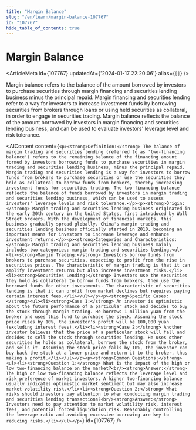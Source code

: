```yaml
---
title: "Margin Balance"
slug: "/en/learn/margin-balance-107767"
id: "107767"
hide_table_of_contents: true
---
```



# Margin Balance

<ArticleMeta id={107767} updatedAt={'2024-01-17 22:20:06'} alias={`[]`} />
<div className='border-solid border-b border-t-0 my-4 border-[var(--ifm-color-gray-300)]' />

Margin balance refers to the balance of the amount borrowed by investors to purchase securities through margin financing and securities lending business minus the principal repaid. Margin financing and securities lending refer to a way for investors to increase investment funds by borrowing securities from brokers through loans or using held securities as collateral, in order to engage in securities trading. Margin balance reflects the balance of the amount borrowed by investors in margin financing and securities lending business, and can be used to evaluate investors' leverage level and risk tolerance.

<AIContent content={`<p><strong>Definition:</strong> The balance of margin trading and securities lending (referred to as 'two-financing balance') refers to the remaining balance of the financing amount formed by investors borrowing funds to purchase securities in margin trading and securities lending business, minus the principal repaid. Margin trading and securities lending is a way for investors to borrow funds from brokers to purchase securities or use the securities they hold as collateral to borrow funds from brokers, thereby increasing investment funds for securities trading. The two-financing balance reflects the balance of funds borrowed by investors in margin trading and securities lending business, which can be used to assess investors' leverage levels and risk tolerance.</p><p><strong>Origin:</strong> Margin trading and securities lending business originated in the early 20th century in the United States, first introduced by Wall Street brokers. With the development of financial markets, this business gradually spread globally. China's margin trading and securities lending business officially started in 2010, becoming an important means for investors to increase leverage and enhance investment returns.</p><p><strong>Categories and Characteristics:</strong> Margin trading and securities lending business mainly includes two categories: margin trading and securities lending.<ul><li><strong>Margin Trading:</strong> Investors borrow funds from brokers to purchase securities, expecting to profit from the rise in securities prices. The characteristic of margin trading is that it can amplify investment returns but also increase investment risks.</li><li><strong>Securities Lending:</strong> Investors use the securities they hold as collateral to borrow funds from brokers, then use the borrowed funds for other investments. The characteristic of securities lending is that it can profit from market declines but requires paying certain interest fees.</li></ul></p><p><strong>Specific Cases:</strong><ul><li><strong>Case 1:</strong> An investor is optimistic about the future performance of a particular stock and decides to buy the stock through margin trading. He borrows 1 million yuan from the broker and uses this fund to purchase the stock. Assuming the stock price rises by 10%, the investor's profit will be 100,000 yuan (excluding interest fees).</li><li><strong>Case 2:</strong> Another investor believes that the price of a particular stock will fall and decides to sell the stock through securities lending. He uses other securities he holds as collateral, borrows the stock from the broker, and sells it. Assuming the stock price falls by 10%, the investor can buy back the stock at a lower price and return it to the broker, thus making a profit.</li></ul></p><p><strong>Common Questions:</strong><ul><li><strong>Question 1:</strong> What is the impact of the high or low two-financing balance on the market?<br/><strong>Answer:</strong> The high or low two-financing balance reflects the leverage level and risk preference of market investors. A higher two-financing balance usually indicates optimistic market sentiment but may also increase market volatility risk.</li><li><strong>Question 2:</strong> What risks should investors pay attention to when conducting margin trading and securities lending transactions?<br/><strong>Answer:</strong> Investors need to pay attention to market volatility risk, interest fees, and potential forced liquidation risk. Reasonably controlling the leverage ratio and avoiding excessive borrowing are key to reducing risks.</li></ul></p>`} id={107767} />

